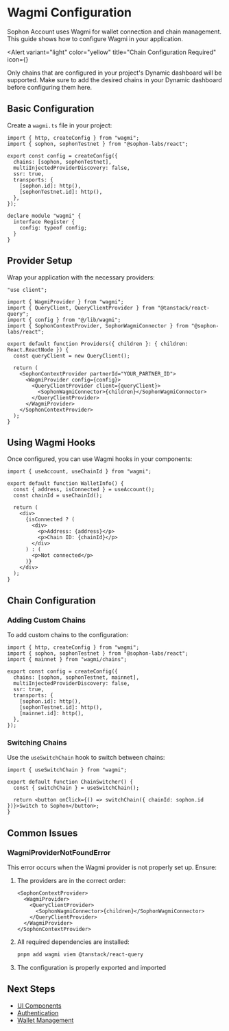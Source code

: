 
<EyeBrown label="Configuration" />

# Wagmi Configuration

Sophon Account uses Wagmi for wallet connection and chain management. This guide shows how to configure Wagmi in your application.

<Alert
  variant="light"
  color="yellow"
  title="Chain Configuration Required"
  icon={<IconInfoCircle />}
>
  Only chains that are configured in your project's Dynamic dashboard will be supported. Make sure
  to add the desired chains in your Dynamic dashboard before configuring them here.
</Alert>

## Basic Configuration

Create a `wagmi.ts` file in your project:

```tsx
import { http, createConfig } from "wagmi";
import { sophon, sophonTestnet } from "@sophon-labs/react";

export const config = createConfig({
  chains: [sophon, sophonTestnet],
  multiInjectedProviderDiscovery: false,
  ssr: true,
  transports: {
    [sophon.id]: http(),
    [sophonTestnet.id]: http(),
  },
});

declare module "wagmi" {
  interface Register {
    config: typeof config;
  }
}
```

## Provider Setup

Wrap your application with the necessary providers:

```tsx
"use client";

import { WagmiProvider } from "wagmi";
import { QueryClient, QueryClientProvider } from "@tanstack/react-query";
import { config } from "@/lib/wagmi";
import { SophonContextProvider, SophonWagmiConnector } from "@sophon-labs/react";

export default function Providers({ children }: { children: React.ReactNode }) {
  const queryClient = new QueryClient();

  return (
    <SophonContextProvider partnerId="YOUR_PARTNER_ID">
      <WagmiProvider config={config}>
        <QueryClientProvider client={queryClient}>
          <SophonWagmiConnector>{children}</SophonWagmiConnector>
        </QueryClientProvider>
      </WagmiProvider>
    </SophonContextProvider>
  );
}
```

## Using Wagmi Hooks

Once configured, you can use Wagmi hooks in your components:

```tsx
import { useAccount, useChainId } from "wagmi";

export default function WalletInfo() {
  const { address, isConnected } = useAccount();
  const chainId = useChainId();

  return (
    <div>
      {isConnected ? (
        <div>
          <p>Address: {address}</p>
          <p>Chain ID: {chainId}</p>
        </div>
      ) : (
        <p>Not connected</p>
      )}
    </div>
  );
}
```

## Chain Configuration

### Adding Custom Chains

To add custom chains to the configuration:

```tsx
import { http, createConfig } from "wagmi";
import { sophon, sophonTestnet } from "@sophon-labs/react";
import { mainnet } from "wagmi/chains";

export const config = createConfig({
  chains: [sophon, sophonTestnet, mainnet],
  multiInjectedProviderDiscovery: false,
  ssr: true,
  transports: {
    [sophon.id]: http(),
    [sophonTestnet.id]: http(),
    [mainnet.id]: http(),
  },
});
```

### Switching Chains

Use the `useSwitchChain` hook to switch between chains:

```tsx
import { useSwitchChain } from "wagmi";

export default function ChainSwitcher() {
  const { switchChain } = useSwitchChain();

  return <button onClick={() => switchChain({ chainId: sophon.id })}>Switch to Sophon</button>;
}
```

## Common Issues

### WagmiProviderNotFoundError

This error occurs when the Wagmi provider is not properly set up. Ensure:

1. The providers are in the correct order:

   ```tsx
   <SophonContextProvider>
     <WagmiProvider>
       <QueryClientProvider>
         <SophonWagmiConnector>{children}</SophonWagmiConnector>
       </QueryClientProvider>
     </WagmiProvider>
   </SophonContextProvider>
   ```

2. All required dependencies are installed:

   ```bash
   pnpm add wagmi viem @tanstack/react-query
   ```

3. The configuration is properly exported and imported

## Next Steps

- [UI Components](/ui/overview)
- [Authentication](/getting-started)
- [Wallet Management](/configuration/wallets)
